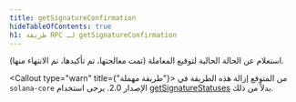 ```yaml
---
title: getSignatureConfirmation
hideTableOfContents: true
h1: طريقة RPC لـ getSignatureConfirmation
---
```


استعلام عن الحالة الحالية لتوقيع المعاملة (تمت معالجتها، تم تأكيدها، تم الانتهاء
منها).

<Callout type="warn" title={"طريقة مهملة"}>
  من المتوقع إزالة هذه الطريقة في `solana-core` الإصدار 2.0. يرجى استخدام
  [getSignatureStatuses](/docs/rpc/http/getsignaturestatuses) بدلاً من ذلك.
</Callout>
